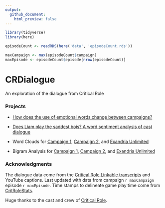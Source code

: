 ```yaml
---
output: 
  github_document:
    html_preview: false
---
```


```r
library(tidyverse)
library(here)

episodeCount <- readRDS(here('data', 'episodeCount.rds'))

maxCampaign <- max(episodeCount$campaign)
maxEpisode <- episodeCount$episode[nrow(episodeCount)]
```
# CRDialogue
An exploration of the dialogue from Critical Role

### Projects

* [How does the use of emotional words change between campaigns?](docs/spiderPlots.md)

* [Does Liam play the saddest bois? A word sentiment analysis of cast dialogue](docs/sentiments.md)

* Word Clouds for [Campaign 1](docs/wordCloudsC1.md), [Campaign 2](docs/wordCloudsC2.md), and [Exandria Unlimited](docs/wordCloudsExU1.md)

* Bigram Analysis for [Campaign 1](docs/bigramsC1.md), [Campaign 2](docs/bigramsC2.md), and [Exandria Unlimited](docs/bigramsExU1.md)

### Acknowledgments
The dialogue data come from the [Critical Role Linkable transcripts](https://kryogenix.org/crsearch/) and YouTube captions. Last updated with data from campaign `r maxCampaign` episode `r maxEpisode`. Time stamps to delineate game play time come from [CritRoleStats](https://www.critrolestats.com/).

Huge thanks to the cast and crew of [Critical Role](https://critrole.com/).